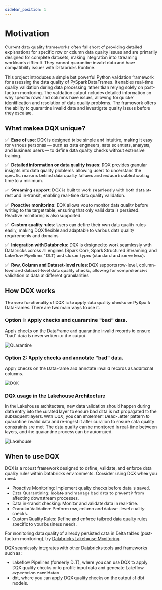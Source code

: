 ```yaml
---
sidebar_position: 1
---
```


# Motivation

Current data quality frameworks often fall short of providing detailed explanations for specific row or column
data quality issues and are primarily designed for complete datasets, 
making integration into streaming workloads difficult.
They cannot quarantine invalid data and have compatibility issues with Databricks Runtime.

This project introduces a simple but powerful Python validation framework for assessing the data quality of PySpark DataFrames.
It enables real-time quality validation during data processing rather than relying solely on post-factum monitoring.
The validation output includes detailed information on why specific rows and columns have issues, 
allowing for quicker identification and resolution of data quality problems. The framework offers the ability to quarantine invalid data
and investigate quality issues before they escalate.

## What makes DQX unique?

✅ &nbsp;**Ease of use**: DQX is designed to be simple and intuitive, making it easy for various personas — such as data engineers, data scientists, analysts, and business users — to define data quality checks without extensive training.

✅ &nbsp;**Detailed information on data quality issues**: DQX provides granular insights into data quality problems, allowing users to understand the specific reasons behind data quality failures and reduce troubleshooting time to a minimum.

✅ &nbsp;**Streaming support**: DQX is built to work seamlessly with both data at-rest and in-transit, enabling real-time data quality validation.

✅ &nbsp;**Proactive monitoring**: DQX allows you to monitor data quality before writing to the target table, ensuring that only valid data is persisted. Reactive monitoring is also supported.

✅ &nbsp;**Custom quality rules**: Users can define their own data quality rules easily, making DQX flexible and adaptable to various data quality requirements and domains.

✅ &nbsp;**Integration with Databricks**: DQX is designed to work seamlessly with Databricks across all engines (Spark Core, Spark Structured Streaming, and Lakeflow Pipelines / DLT) and cluster types (standard and serverless).

✅ &nbsp;**Row, Column and Dataset-level rules**: DQX supports row-level, column-level and dataset-level data quality checks, allowing for comprehensive validation of data at different granularities.

## How DQX works

The core functionality of DQX is to apply data quality checks on PySpark DataFrames. There are two main ways to use it.

### Option 1: Apply checks and quarantine "bad" data.

Apply checks on the DataFrame and quarantine invalid records to ensure "bad" data is never written to the output.

<div className='bg-gray-100 p-4 rounded-lg'>
 <img src={useBaseUrl('/img/dqx_quarantine.png')} alt="Quarantine" />
</div>

### Option 2: Apply checks and annotate "bad" data.

Apply checks on the DataFrame and annotate invalid records as additional columns.

<div className='bg-gray-100 p-4 rounded-lg'>
 <img src={useBaseUrl('/img/dqx.png')} alt="DQX" />
</div>

### DQX usage in the Lakehouse Architecture

In the Lakehouse architecture, new data validation should happen during data entry into the curated layer to ensure bad data is not propagated to the subsequent layers.
With DQX, you can implement Dead-Letter pattern to quarantine invalid data and re-ingest it after curation to ensure data quality constraints are met.
The data quality can be monitored in real-time between layers, and the quarantine process can be automated.

<div className='bg-gray-100 p-4 rounded-lg'>
 <img src={useBaseUrl('/img/dqx_lakehouse.png')} alt="Lakehouse" />
</div>

## When to use DQX

DQX is a robust framework designed to define, validate, and enforce data quality rules within Databricks environments.
Consider using DQX when you need:
* Proactive Monitoring: Implement quality checks before data is saved.
* Data Quarantining: Isolate and manage bad data to prevent it from affecting downstream processes.
* Data in-transit checking: Monitor and validate data in real-time.
* Granular Validation: Perform row, column and dataset-level quality checks.
* Custom Quality Rules: Define and enforce tailored data quality rules specific to your business needs.

For monitoring data quality of already persisted data in Delta tables (post-factum monitoring), try
[Databricks Lakehouse Monitoring](https://docs.databricks.com/en/lakehouse-monitoring/index.html).

DQX seamlessly integrates with other Databricks tools and frameworks such as:
* Lakeflow Pipelines (formerly DLT), where you can use DQX to apply DQX quality checks or to profile input data and generate Lakeflow expectation candidates.
* dbt, where you can apply DQX quality checks on the output of dbt models.
